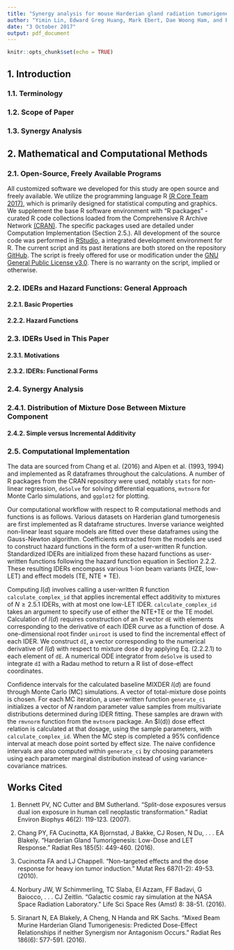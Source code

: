 ```yaml
---
title: "Synergy analysis for mouse Harderian gland radiation tumorigenesis induced by mixed beams whose individual components are simulated galactic cosmic rays"
author: "Yimin Lin, Edward Greg Huang, Mark Ebert, Dae Woong Ham, and Rainer K. Sachs"
date: "3 October 2017"
output: pdf_document
---
```


```r
knitr::opts_chunk$set(echo = TRUE)
```

## 1. Introduction

### 1.1. Terminology

### 1.2. Scope of Paper 

### 1.3. Synergy Analysis

## 2. Mathematical and Computational Methods

### 2.1. Open-Source, Freely Available Programs
All customized software we developed for this study are open source and freely available. We utilize the programming language R [(R Core Team 2017)](https://www.r-project.org/), which is primarily designed for statistical computing and graphics. We supplement the base R software environment with "R packages" - curated R code collections loaded from the Comprehensive R Archive Network [(CRAN)](https://cran.r-project.org/). The specific packages used are detailed under Computation Implementation (Section 2.5.). All development of the source code was performed in [RStudio](https://www.rstudio.com/), a integrated development environment for R. The current script and its past iterations are both stored on the repository [GitHub](https://github.com/eghuang/NASAmouseHG). The script is freely offered for use or modification under the [GNU General Public License v3.0](https://github.com/eghuang/NASAmouseHG/blob/master/LICENSE). There is no warranty on the script, implied or otherwise.

### 2.2. IDERs and Hazard Functions: General Approach 
#### 2.2.1. Basic Properties

#### 2.2.2. Hazard Functions

### 2.3. IDERs Used in This Paper

#### 2.3.1. Motivations

#### 2.3.2. IDERs: Functional Forms

### 2.4. Synergy Analysis 

### 2.4.1. Distribution of Mixture Dose Between Mixture Component

#### 2.4.2. Simple versus Incremental Additivity

### 2.5. Computational Implementation  
The data are sourced from Chang et al. (2016) and Alpen et al. (1993, 1994) and implemented as R dataframes throughout the calculations. A number of R packages from the CRAN repository were used, notably `stats` for non-linear regression, `deSolve` for solving differential equations, `mvtnorm` for Monte Carlo simulations, and `ggplot2` for plotting.  

Our computational workflow with respect to R computational methods and functions is as follows. Various datasets on Harderian gland tumorgenesis are first implemented as R dataframe structures. Inverse variance weighted non-linear least square models are fitted over these dataframes using the Gauss-Newton algorithm. Coefficients extracted from the models are used to construct hazard functions in the form of a user-written R function. Standardized IDERs are initialized from these hazard functions as user-written functions following the hazard function equation in Section 2.2.2. These resulting IDERs encompass various 1-ion beam variants (HZE, low-LET) and effect models (TE, NTE + TE).  

Computing $I(d)$ involves calling a user-written R function `calculate_complex_id` that applies incremental effect additivity to mixtures of $N \geq 2.5.1$ IDERs, with at most one low-LET IDER. `calculate_complex_id` takes an argument to specify use of either the NTE+TE or the TE model. Calculation of $I(d)$ requires construction of an R vector `dE` with elements corresponding to the derivative of each IDER curve as a function of dose. A one-dimensional root finder `uniroot` is used to find the incremental effect of each IDER. We construct `dI`, a vector corresponding to the numerical derivative of $I(d)$ with respect to mixture dose d by applying Eq. (2.2.2.1) to each element of `dE`. A numerical ODE integrator from `deSolve` is used to integrate `dI` with a Radau method to return a R list of dose-effect coordinates.

Confidence intervals for the calculated baseline MIXDER $I(d)$ are found through Monte Carlo (MC) simulations. A vector of total-mixture dose points is chosen. For each MC iteration, a user-written function `generate_ci` initializes a vector of $N$ random parameter value samples from multivariate distributions determined during IDER fitting. These samples are drawn with the `rmvnorm` function from the `mvtnorm` package. An $I(d)) dose effect relation is calculated at that dosage, using the sample parameters, with `calculate_complex_id`. When the MC step is completed a 95% confidence interval at meach dose point sorted by effect size. The naive confidence intervals are also computed within `generate_ci` by choosing parameters using each parameter marginal distribution instead of using variance-covariance matrices.

## Works Cited
1.	Bennett PV, NC Cutter and BM Sutherland. "Split-dose exposures versus dual ion exposure in human cell neoplastic transformation." Radiat Environ Biophys 46(2): 119-123. (2007).  

2.	Chang PY, FA Cucinotta, KA Bjornstad, J Bakke, CJ Rosen, N Du, . . . EA Blakely. "Harderian Gland Tumorigenesis: Low-Dose and LET Response." Radiat Res 185(5): 449-460. (2016).  

3.	Cucinotta FA and LJ Chappell. "Non-targeted effects and the dose response for heavy ion tumor induction." Mutat Res 687(1-2): 49-53. (2010).  

4.	Norbury JW, W Schimmerling, TC Slaba, EI Azzam, FF Badavi, G Baiocco, . . . CJ Zeitlin. "Galactic cosmic ray simulation at the NASA Space Radiation Laboratory." Life Sci Space Res (Amst) 8: 38-51. (2016).  

5.	Siranart N, EA Blakely, A Cheng, N Handa and RK Sachs. "Mixed Beam Murine Harderian Gland Tumorigenesis: Predicted Dose-Effect Relationships if neither Synergism nor Antagonism Occurs." Radiat Res 186(6): 577-591. (2016).  
